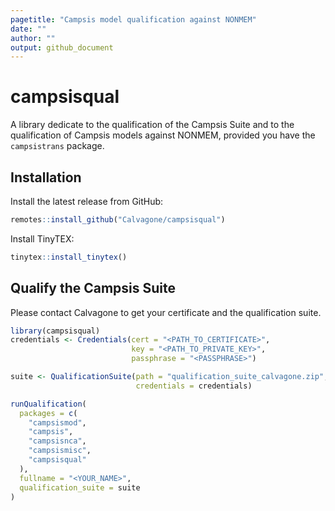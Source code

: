 ```yaml
---
pagetitle: "Campsis model qualification against NONMEM"
date: ""
author: ""
output: github_document
---
```


# campsisqual

A library dedicate to the qualification of the Campsis Suite and to the qualification of Campsis models against NONMEM, provided you have the `campsistrans` package.

## Installation

Install the latest release from GitHub:
  
```r
remotes::install_github("Calvagone/campsisqual")
```

Install TinyTEX:
  
```r
tinytex::install_tinytex()
```

## Qualify the Campsis Suite

Please contact Calvagone to get your certificate and the qualification suite.

```r
library(campsisqual)
credentials <- Credentials(cert = "<PATH_TO_CERTIFICATE>",
                           key = "<PATH_TO_PRIVATE_KEY>",
                           passphrase = "<PASSPHRASE>")

suite <- QualificationSuite(path = "qualification_suite_calvagone.zip",
                            credentials = credentials)

runQualification(
  packages = c(
    "campsismod",
    "campsis",
    "campsisnca",
    "campsismisc",
    "campsisqual"
  ),
  fullname = "<YOUR_NAME>",
  qualification_suite = suite
)
```
